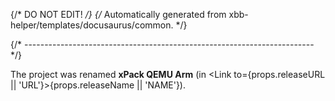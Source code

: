 {/* DO NOT EDIT! */}
{/* Automatically generated from xbb-helper/templates/docusaurus/common. */}


{/* ------------------------------------------------------------------------ */}

The project was renamed **xPack QEMU Arm**
(in <Link to={props.releaseURL || 'URL'}>{props.releaseName || 'NAME'}</Link>).
